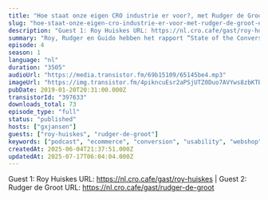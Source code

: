 ```yaml
---
title: "Hoe staat onze eigen CRO industrie er voor?, met Rudger de Groot en Roy Huiskes"
slug: "hoe-staat-onze-eigen-cro-industrie-er-voor-met-rudger-de-groot-en-roy-huiskes"
description: "Guest 1: Roy Huiskes URL: https://nl.cro.cafe/gast/roy-huiskes | Guest 2: Rudger de Groot URL: https://nl.cro.cafe/gast/rudger-de-groot"
summary: "Roy, Rudger en Guido hebben het rapport “State of the Conversion Optimization Industry 2018” gelezen dat ConversionXL afgelopen december voor het 3e jaar op rij heeft uitgebracht. Hierin staan de resultaten van een vragenlijst met 26 vragen die is ingevuld door ruim 700 mensen wereldwijd en dat rapport gaan we in deze aflevering ontleden. We bespreken dit rapport en zijn (heel) kritisch over de staat van onze eigen CRO industry."
episode: 4
season: 1
language: "nl"
duration: "3505"
audioUrl: "https://media.transistor.fm/69b15109/65145be4.mp3"
imageUrl: "https://img.transistor.fm/4pikncuEsr2aPSjUTZ0Duo7AVYws8zbKTBJMqcTOv5k/rs:fill:3000:3000:1/q:60/aHR0cHM6Ly9pbWct/dXBsb2FkLXByb2R1/Y3Rpb24udHJhbnNp/c3Rvci5mbS85MjAy/OWNjNTJmNGJlYmFl/NmU1MDk0YWUyYTE2/NDNjZS5qcGVn.webp"
pubDate: 2019-01-20T20:31:00.000Z
transistorId: "397633"
downloads_total: 73
episode_type: "full"
status: "published"
hosts: ["gxjansen"]
guests: ["roy-huiskes", "rudger-de-groot"]
keywords: ["podcast", "ecommerce", "conversion", "usability", "webshop", "english"]
createdAt: 2025-06-04T21:37:51.000Z
updatedAt: 2025-07-17T06:04:04.000Z
---
```


Guest 1: Roy Huiskes URL: https://nl.cro.cafe/gast/roy-huiskes | Guest 2: Rudger de Groot URL: https://nl.cro.cafe/gast/rudger-de-groot
